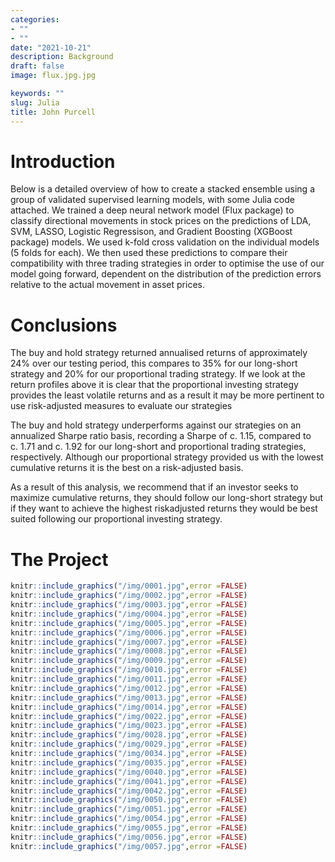 ```yaml
---
categories:  
- ""    
- ""
date: "2021-10-21"
description: Background 
draft: false
image: flux.jpg.jpg 

keywords: ""
slug: Julia
title: John Purcell
---
```

# Introduction

Below is a detailed overview of how to create a stacked ensemble using a group of validated supervised learning models, with some Julia code attached. We trained a deep neural network model (Flux package) to classify directional movements in stock prices on the predictions of LDA, SVM, LASSO, Logistic Regressison, and Gradient Boosting (XGBoost package) models. We used k-fold cross validation on the individual models (5 folds for each). We then used these predictions to compare their compatibility with three trading strategies in order to optimise the use of our model going forward, dependent on the distribution of the prediction errors relative to the actual movement in asset prices.

# Conclusions

The buy and hold strategy returned annualised returns of approximately 24% over our testing period, this compares to 35% for our long-short strategy and 20% for our proportional trading strategy. If we look at the return profiles above it is clear that the proportional investing strategy provides the least volatile returns and as a result it may be more pertinent to use risk-adjusted measures to evaluate our strategies 
 
The buy and hold strategy underperforms against our strategies on an annualized Sharpe ratio basis, recording a Sharpe of c. 1.15, compared to c. 1.71 and c. 1.92 for our long-short and proportional trading strategies, respectively. Although our proportional strategy provided us with the lowest cumulative returns it is the best on a risk-adjusted basis. 
 
As a result of this analysis, we recommend that if an investor seeks to maximize cumulative returns, they should follow our long-short strategy but if they want to achieve the highest riskadjusted returns they would be best suited following our proportional investing strategy.  

# The Project

```r
knitr::include_graphics("/img/0001.jpg",error =FALSE)
knitr::include_graphics("/img/0002.jpg",error =FALSE)
knitr::include_graphics("/img/0003.jpg",error =FALSE)
knitr::include_graphics("/img/0004.jpg",error =FALSE)
knitr::include_graphics("/img/0005.jpg",error =FALSE)
knitr::include_graphics("/img/0006.jpg",error =FALSE)
knitr::include_graphics("/img/0007.jpg",error =FALSE)
knitr::include_graphics("/img/0008.jpg",error =FALSE)
knitr::include_graphics("/img/0009.jpg",error =FALSE)
knitr::include_graphics("/img/0010.jpg",error =FALSE)
knitr::include_graphics("/img/0011.jpg",error =FALSE)
knitr::include_graphics("/img/0012.jpg",error =FALSE)
knitr::include_graphics("/img/0013.jpg",error =FALSE)
knitr::include_graphics("/img/0014.jpg",error =FALSE)
knitr::include_graphics("/img/0022.jpg",error =FALSE)
knitr::include_graphics("/img/0023.jpg",error =FALSE)
knitr::include_graphics("/img/0028.jpg",error =FALSE)
knitr::include_graphics("/img/0029.jpg",error =FALSE)
knitr::include_graphics("/img/0034.jpg",error =FALSE)
knitr::include_graphics("/img/0035.jpg",error =FALSE)
knitr::include_graphics("/img/0040.jpg",error =FALSE)
knitr::include_graphics("/img/0041.jpg",error =FALSE)
knitr::include_graphics("/img/0042.jpg",error =FALSE)
knitr::include_graphics("/img/0050.jpg",error =FALSE)
knitr::include_graphics("/img/0051.jpg",error =FALSE)
knitr::include_graphics("/img/0054.jpg",error =FALSE)
knitr::include_graphics("/img/0055.jpg",error =FALSE)
knitr::include_graphics("/img/0056.jpg",error =FALSE)
knitr::include_graphics("/img/0057.jpg",error =FALSE)
```